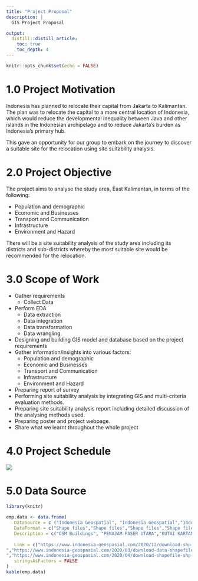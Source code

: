 ```yaml
---
title: "Project Proposal"
description: |
  GIS Project Proposal

output:
  distill::distill_article:
    toc: true
    toc_depth: 4
---
```


```r
knitr::opts_chunk$set(echo = FALSE)
```

# 1.0	Project Motivation

Indonesia has planned to relocate their capital from Jakarta to Kalimantan. The plan was to relocate the capital to a more central location of Indonesia, which would reduce the developmental inequality between Java and other islands in the Indonesian archipelago and to reduce Jakarta’s burden as Indonesia’s primary hub.

This gave an opportunity for our group to embark on the journey to discover a suitable site for the relocation using site suitability analysis.

# 2.0 Project Objective
  
The project aims to analyse the study area, East Kalimantan, in terms of the following:

* Population and demographic
* Economic and Businesses
* Transport and Communication
* Infrastructure 
* Environment and Hazard

There will be a site suitability analysis of the study area including its districts and sub-districts whereby the most suitable site would be recommended for the relocation.

# 3.0 Scope of Work

* Gather requirements
  + Collect Data
* Perform EDA
  + Data extraction
  + Data integration
  + Data transformation 
  + Data wrangling.
* Designing and building GIS model and database based on the project requirements
* Gather information/insights into various factors:
  + Population and demographic
  + Economic and Businesses
  + Transport and Communication
  + Infrastructure 
  + Environment and Hazard
* Preparing report of survey
* Performing site suitability analysis by integrating GIS and multi-criteria evaluation methods.
* Preparing site suitability analysis report including detailed discussion of the analysing methods used.
* Preparing poster and project webpage.
* Share what we learnt throughout the whole project



# 4.0 Project Schedule


![](img/timeline.jpg)

# 5.0 Data Source


```r
library(knitr)

emp.data <- data.frame(
   DataSource = c ("Indonesia Geospatial", "Indonesia Geospatial","Indonesia Geospatial","Indonesia Geospatial", "Indonesia Geospatial","Indonesia Geospatial","Indonesia Geospatial", "Indonesia Geospatial","Indonesia Geospatial"), 
   DataFormat = c("Shape files","Shape files","Shape files","Shape files","Shape files","Shape files","Shape files","Shape files","TIF files"),
   Description = c("OSM Buildings", "PENAJAM PASER UTARA","KUTAI KARTANEGARA", "KOTA SAMARINDA", "KOTA BALIKPAPAN","Titik Api Hotspot se-Indonesia Tahun 2014 - 2019",  "Geology Kalimantan Timur","East BATAS DESA DESEMBER 2019 DUKCAPIL KALIMANTAN TIMUR (Villiage boundary and population data for East Kalimantan 2019)", "30. Provinsi Kalimantan Timur"), 
   
   Link = c("https://www.indonesia-geospasial.com/2020/12/download-shp-pemukiman-detail-seluruh.html","https://www.indonesia-geospasial.com/2020/01/shp-rbi-provinsi-kalimantan-timur.html","https://www.indonesia-geospasial.com/2020/01/shp-rbi-provinsi-kalimantan-timur.html","https://www.indonesia-geospasial.com/2020/01/shp-rbi-provinsi-kalimantan-timur.html","https://www.indonesia-geospasial.com/2020/01/shp-rbi-provinsi-kalimantan-timur.html","https://www.indonesia-geospasial.com/2020/04/shapefile-shp-titik-api-hotspot.html
","https://www.indonesia-geospasial.com/2020/03/download-data-shapefile-shp-geologi-se.html
","https://www.indonesia-geospasial.com/2020/04/download-shapefile-shp-batas-desa.html","https://www.indonesia-geospasial.com/2020/01/download-dem-srtm-30-meter-se-indonesia.html"),
   stringsAsFactors = FALSE
)
kable(emp.data)

```
